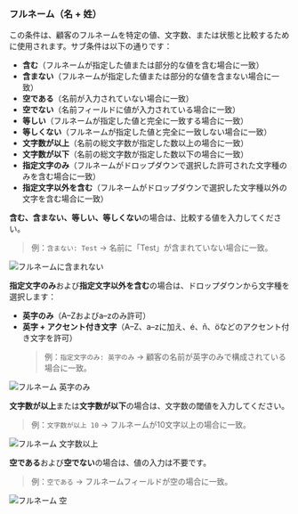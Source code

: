 ### フルネーム（名 + 姓）

この条件は、顧客のフルネームを特定の値、文字数、または状態と比較するために使用されます。サブ条件は以下の通りです：

- **含む**（フルネームが指定した値または部分的な値を含む場合に一致）
- **含まない**（フルネームが指定した値または部分的な値を含まない場合に一致）
- **空である**（名前が入力されていない場合に一致）
- **空でない**（名前フィールドに値が入力されている場合に一致）
- **等しい**（フルネームが指定した値と完全に一致する場合に一致）
- **等しくない**（フルネームが指定した値と完全に一致しない場合に一致）
- **文字数が以上**（名前の総文字数が指定した数以上の場合に一致）
- **文字数が以下**（名前の総文字数が指定した数以下の場合に一致）
- **指定文字のみ**（フルネームがドロップダウンで選択した許可された文字種のみを含む場合に一致）
- **指定文字以外を含む**（フルネームがドロップダウンで選択した文字種以外の文字を含む場合に一致）

**含む、含まない、等しい、等しくない**の場合は、比較する値を入力してください。

> 例：`含まない: Test` → 名前に「Test」が含まれていない場合に一致。

<img
  src="/images/essentials/condition-sets/full-name-does-not-contain.webp"
  alt="フルネームに含まれない"
/>

**指定文字のみ**および**指定文字以外を含む**の場合は、ドロップダウンから文字種を選択します：

- **英字のみ**（A–Zおよびa–zのみ許可）
- **英字 + アクセント付き文字**（A–Z、a–zに加え、é、ñ、öなどのアクセント付き文字を許可）
  > 例：`指定文字のみ: 英字のみ` → 顧客の名前が英字のみで構成されている場合に一致。

<img
  src="/images/essentials/condition-sets/full-name-has-only-english-chars.webp"
  alt="フルネーム 英字のみ"
/>

**文字数が以上**または**文字数が以下**の場合は、文字数の閾値を入力してください。

> 例：`文字数が以上 10` → フルネームが10文字以上の場合に一致。

<img
  src="/images/essentials/condition-sets/full-name-has-greater-value.webp"
  alt="フルネーム 文字数以上"
/>

**空である**および**空でない**の場合は、値の入力は不要です。

> 例：`空である` → フルネームフィールドが空の場合に一致。

<img
  src="/images/essentials/condition-sets/full-name-is-empty.webp"
  alt="フルネーム 空"
/>
